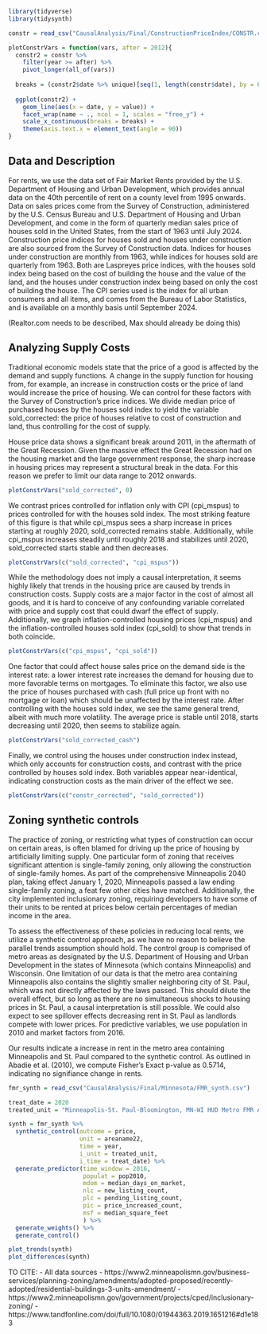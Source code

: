 ```r
library(tidyverse)
library(tidysynth)

constr = read_csv("CausalAnalysis/Final/ConstructionPriceIndex/CONSTR.csv")

plotConstrVars = function(vars, after = 2012){
  constr2 = constr %>% 
    filter(year >= after) %>% 
    pivot_longer(all_of(vars))
  
  breaks = (constr2$date %>% unique)[seq(1, length(constr$date), by = 6)]
  
  ggplot(constr2) +
    geom_line(aes(x = date, y = value)) +
    facet_wrap(name ~ ., ncol = 1, scales = "free_y") +
    scale_x_continuous(breaks = breaks) +
    theme(axis.text.x = element_text(angle = 90)) 
}
```

## Data and Description
For rents, we use the data set of Fair Market Rents provided by the U.S. Department of Housing and Urban Development, which provides annual data on the 40th percentile of rent on a county level from 1995 onwards. Data on sales prices come from the Survey of Construction, administered by the U.S. Census Bureau and U.S. Department of Housing and Urban Development, and come in the form of quarterly median sales price of houses sold in the United States, from the start of 1963 until July 2024. Construction price indices for houses sold and houses under construction are also sourced from the Survey of Construction data. Indices for houses under construction are monthly from 1963, while indices for houses sold are quarterly from 1963. Both are Laspreyes price indices, with the houses sold index being based on the cost of building the house and the value of the land, and the houses under construction index being based on only the cost of building the house. The CPI series used is the index for all urban consumers and all items, and comes from the Bureau of Labor Statistics, and is available on a monthly basis until September 2024.

(Realtor.com needs to be described, Max should already be doing this)

## Analyzing Supply Costs

Traditional economic models state that the price of a good is affected by the demand and supply functions. A change in the supply function for housing from, for example, an increase in construction costs or the price of land would increase the price of housing. We can control for these factors with the Survey of Construction's price indices. We divide median price of purchased houses by the houses sold index to yield the variable sold_corrected: the price of houses relative to cost of construction and land, thus controlling for the cost of supply.

House price data shows a significant break around 2011, in the aftermath of the Great Recession. Given the massive effect the Great Recession had on the housing market and the large government response, the sharp increase in housing prices may represent a structural break in the data. For this reason we prefer to limit our data range to 2012 onwards.
```r
plotConstrVars("sold_corrected", 0)
```

We contrast prices controlled for inflation only with CPI (cpi_mspus) to prices controlled for with the houses sold index. The most striking feature of this figure is that while cpi_mspus sees a sharp increase in prices starting at roughly 2020, sold_corrected remains stable. Additionally, while cpi_mspus increases steadily until roughly 2018 and stabilizes until 2020, sold_corrected starts stable and then decreases.
```r
plotConstrVars(c("sold_corrected", "cpi_mspus"))
```
While the methodology does not imply a causal interpretation, it seems highly likely that trends in the housing price are caused by trends in construction costs. Supply costs are a major factor in the cost of almost all goods, and it is hard to conceive of any confounding variable correlated with price and supply cost that could dwarf the effect of supply. Additionally, we graph inflation-controlled housing prices (cpi_mspus) and the inflation-controlled houses sold index (cpi_sold) to show that trends in both coincide.
```r
plotConstrVars(c("cpi_mspus", "cpi_sold"))
```

One factor that could affect house sales price on the demand side is the interest rate: a lower interest rate increases the demand for housing due to more favorable terms on mortgages. To eliminate this factor, we also use the price of houses purchased with cash (full price up front with no mortgage or loan) which should be unaffected by the interest rate. After controlling with the houses sold index, we see the same general trend, albeit with much more volatility. The average price is stable until 2018, starts decreasing until 2020, then seems to stabilize again.
```r
plotConstrVars("sold_corrected_cash")
```

Finally, we control using the houses under construction index instead, which only accounts for construction costs, and contrast with the price controlled by houses sold index. Both variables appear near-identical, indicating construction costs as the main driver of the effect we see.
```r
plotConstrVars(c("constr_corrected", "sold_corrected"))
```

## Zoning synthetic controls
The practice of zoning, or restricting what types of construction can occur on certain areas, is often blamed for driving up the price of housing by artificially limiting supply. One particular form of zoning that receives significant attention is single-family zoning, only allowing the construction of single-family homes. As part of the comprehensive Minneapolis 2040 plan, taking effect January 1, 2020, Minneapolis passed a law ending single-family zoning, a feat few other cities have matched. Additionally, the city implemented inclusionary zoning, requiring developers to have some of their units to be rented at prices below certain percentages of median income in the area.

To assess the effectiveness of these policies in reducing local rents, we utilize a synthetic control approach, as we have no reason to believe the parallel trends assumption should hold. The control group is comprised of metro areas as designated by the U.S. Department of Housing and Urban Development in the states of Minnesota (which contains Minneapolis) and Wisconsin. One limitation of our data is that the metro area containing Minneapolis also contains the slightly smaller neighboring city of St. Paul, which was not directly affected by the laws passed. This should dilute the overall effect, but so long as there are no simultaneous shocks to housing prices in St. Paul, a causal interpretation is still possible. We could also expect to see spillover effects decreasing rent in St. Paul as landlords compete with lower prices. For predictive variables, we use population in 2010 and market factors from 2016.

Our results indicate a increase in rent in the metro area containing Minneapolis and St. Paul compared to the synthetic control. As outlined in Abadie et al. (2010), we compute Fisher's Exact p-value as 0.5714, indicating no signifiance change in rents.
```r
fmr_synth = read_csv("CausalAnalysis/Final/Minnesota/FMR_synth.csv")

treat_date = 2020
treated_unit = "Minneapolis-St. Paul-Bloomington, MN-WI HUD Metro FMR Area"

synth = fmr_synth %>%
  synthetic_control(outcome = price,
                    unit = areaname22,
                    time = year,
                    i_unit = treated_unit,
                    i_time = treat_date) %>% 
  generate_predictor(time_window = 2016,
                     populat = pop2010,
                     mdom = median_days_on_market,
                     nlc = new_listing_count,
                     plc = pending_listing_count,
                     pic = price_increased_count,
                     msf = median_square_feet
                     ) %>%
  generate_weights() %>% 
  generate_control()

plot_trends(synth)
plot_differences(synth)
```


TO CITE:
- All data sources
- https://www2.minneapolismn.gov/business-services/planning-zoning/amendments/adopted-proposed/recently-adopted/residential-buildings-3-units-amendment/
- https://www2.minneapolismn.gov/government/projects/cped/inclusionary-zoning/
- https://www.tandfonline.com/doi/full/10.1080/01944363.2019.1651216#d1e183